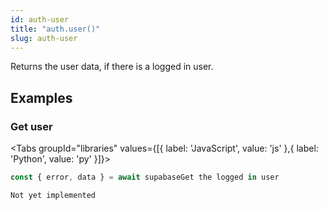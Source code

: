 ```yaml
---
id: auth-user
title: "auth.user()"
slug: auth-user
---
```



Returns the user data, if there is a logged in user.



















## Examples

### Get user

<Tabs
  groupId="libraries"
  values={[{ label: 'JavaScript', value: 'js' },{ label: 'Python', value: 'py' }]}>

<TabItem value="js">

```js
const { error, data } = await supabaseGet the logged in user
```


</TabItem>
<TabItem value="py">


```
Not yet implemented
```


</TabItem>

</Tabs>